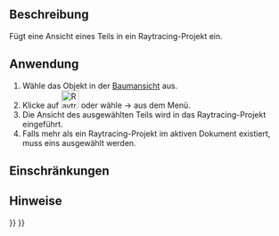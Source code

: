 <languages/>

{{Docnav/de
|[[Raytracing_Lux/de|Lux]]
|[[Raytracing_ResetCamera/de|KameraZurücksetzen]]
|[[Raytracing_Workbench/de|Raytracing]]
|IconL=Raytracing_Lux.svg
|IconR=Raytracing_ResetCamera.svg
|IconC=Workbench_Raytracing.svg
}}

{{GuiCommand/de
|Name=Raytracing InsertPart
|Name/de=Raytracing InsertPart
|MenuLocation=Raytracing → Teil einfügen
|Workbenches=[[Raytracing_Workbench/de|Raytracing]]
|Shortcut=
|SeeAlso=
}}

<span id="Description"></span>
==Beschreibung==

Fügt eine Ansicht eines Teils in ein Raytracing-Projekt ein.

<span id="Usage"></span>
==Anwendung==

# Wähle das Objekt in der [[Tree_view/de|Baumansicht]] aus.
# Klicke auf [[Image:Raytracing_InsertPart.svg|32px]] oder wähle {{KEY| Raytracing}} → {{KEY|[[Image:Raytracing_InsertPart.svg|32px]] Teil einfügen}}  aus dem Menü.
# Die Ansicht des ausgewählten Teils wird in das Raytracing-Projekt eingeführt.
# Falls mehr als ein Raytracing-Projekt im aktiven Dokument existiert, muss eins ausgewählt werden.

<span id="Limitations"></span>
==Einschränkungen==


<span id="Notes"></span>
==Hinweise==


{{Docnav/de
|[[Raytracing_Lux/de|Lux]]
|[[Raytracing_ResetCamera/de|KameraZurücksetzen]]
|[[Raytracing_Workbench/de|Raytracing]]
|IconL=Raytracing_Lux.svg
|IconR=Raytracing_ResetCamera.svg
|IconC=Workbench_Raytracing.svg
}}

{{Raytracing_Tools_navi{{#translation:}}}}
{{Userdocnavi{{#translation:}}}}